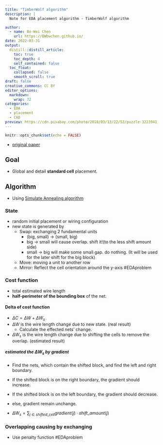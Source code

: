 ```yaml
---
title: "TimberWolf algorithm"
description: |
  Note for EDA placement algorithm - TimberWolf algorithm

author:
  - name: Bo-Wei Chen
    url: https://BWbwchen.github.io/
date: 2022-03-31
output:
  distill::distill_article:
    toc: true
    toc_depth: 4
    self_contained: false
  toc_float: 
    collapsed: false
    smooth_scroll: true
draft: false
creative_commons: CC BY
editor_options: 
  markdown: 
    wrap: 72
categories:
  - EDA
  - placement
  - CAD
preview: https://cdn.pixabay.com/photo/2018/03/13/22/53/puzzle-3223941_960_720.jpg
---
```



```r
knitr::opts_chunk$set(echo = FALSE)
```

- [original paper](https://www.researchgate.net/publication/2981545_The_Timber_Wolf_Placement_and_Routing_Package)

## Goal
- Global and detail **standard cell** placement.

## Algorithm
- Using [Simulate Annealing algorithm](../simulate-annealing-algorithm/index.html)

### State
- random initial placement or wiring configuration
- new state is generated by
	- Swap: exchanging 2 fundamental units
		- (big, small) -> (small, big)
		- big -> small will cause overlap. shift it!(to the less shift amount side)
		- small -> big will make some small gap. do nothing. (It will be used for the later shift for the big block)
	- Move: moving a unit to another row
	- Mirror: Reflect the cell orientation around the y-axis #EDAproblem

### Cost function
- total estimated wire length
- **half-perimeter of the bounding box** of the net.

#### Delta of cost function
- $\Delta C = \Delta W + \Delta W_s$
- $\Delta W$ is the wire length change due to new state. (real result)
	- Calculate the effected nets' change.
- $\Delta W_s$ is the wire length change due to shifting the cells to remove the overlap. (estimated result)
		
##### estimated the $\Delta W_s$ by gradient
- Find the nets, which contain the shifted block, and find the left and right boundary.
- If the shifted block is on the right boundary, the gradient should increase.
- If the shifted block is on the left boundary, the gradient should decrease.
- else, gradient remain unchange.


- $\Delta W_s = \sum_{j \in shifted\_cell} gradient(j) \cdot shift\_amount(j)$

### Overlapping causing by exchanging
- Use penalty function #EDAproblem